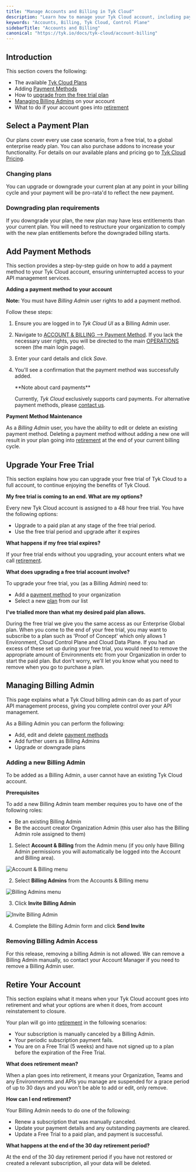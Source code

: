```yaml
---
title: "Manage Accounts and Billing in Tyk Cloud"
description: "Learn how to manage your Tyk Cloud account, including payment plans, billing methods, and account retirement."
keywords: "Accounts, Billing, Tyk Cloud, Control Plane"
sidebarTitle: "Accounts and Billing"
canonical: "https://tyk.io/docs/tyk-cloud/account-billing"
---
```


## Introduction

This section covers the following:

* The available [Tyk Cloud Plans](/5.8/tyk-cloud/account-billing#select-a-payment-plan)
* Adding [Payment Methods](/5.8/#add-payment-methods)
* How to [upgrade from the free trial plan](/5.8/#upgrade-your-free-trial)
* [Managing Billing Admins](/5.8/#managing-billing-admin) on your account
* What to do if your account goes into [retirement](/5.8/#retire-your-account)

## Select a Payment Plan

Our plans cover every use case scenario, from a free trial, to a global enterprise ready plan. You can also purchase addons to increase your functionality. For details on our available plans and pricing go to [Tyk Cloud Pricing](https://tyk.io/price-comparison/).

### Changing plans

You can upgrade or downgrade your current plan at any point in your billing cycle and your payment will be pro-rata'd to reflect the new payment.

### Downgrading plan requirements

If you downgrade your plan, the new plan may have less entitlements than your current plan. You will need to restructure your organization to comply with the new plan entitlements before the downgraded billing starts.

## Add Payment Methods

This section provides a step-by-step guide on how to add a payment method to your Tyk Cloud account, ensuring uninterrupted access to your API management services.

**Adding a payment method to your account**

**Note:** You must have *Billing Admin* user rights to add a payment method. 

Follow these steps:

1. Ensure you are logged in to *Tyk Cloud UI* as a Billing Admin user.
2. Navigate to <a href="https://account.cloud-ara.tyk.io/payment-method" className="external-links" target="_blank" rel="noopener">ACCOUNT & BILLING --> Payment Method</a>. If you lack the necessary user rights, you will be directed to the main [OPERATIONS](https://dashboard.cloud-ara.tyk.io/) screen (the main login page).
3. Enter your card details and click *Save*.
4. You'll see a confirmation that the payment method was successfully added.



    <Note>
    **Note about card payments**

    Currently, *Tyk Cloud* exclusively supports card payments. For alternative payment methods, please [contact us](https://tyk.io/contact/).
    </Note>


**Payment Method Maintenance**

As a *Billing Admin* user, you have the ability to edit or delete an existing payment method. Deleting a payment method without adding a new one will result in your plan going into [retirement](/5.8/#retire-your-account) at the end of your current billing cycle.

## Upgrade Your Free Trial

This section explains how you can upgrade your free trial of Tyk Cloud to a full account, to continue enjoying the benefits of Tyk Cloud.

**My free trial is coming to an end. What are my options?**

Every new Tyk Cloud account is assigned to a 48 hour free trial. You have the following options:

* Upgrade to a paid plan at any stage of the free trial period.
* Use the free trial period and upgrade after it expires

**What happens if my free trial expires?**

If your free trial ends without you upgrading, your account enters what we call [retirement](/5.8/tyk-cloud#glossary).

**What does upgrading a free trial account involve?**

To upgrade your free trial, you (as a Billing Admin) need to:
* Add a [payment method](/5.8/#add-payment-methods) to your organization
* Select a new [plan](/5.8/tyk-cloud/account-billing#select-a-payment-plan) from our list

**I've trialled more than what my desired paid plan allows.**

During the free trial we give you the same access as our Enterprise Global plan. When you come to the end of your free trial, you may want to subscribe to a plan such as 'Proof of Concept' which only allows 1 Environment, Cloud Control Plane and Cloud Data Plane. If you had an excess of these set up during your free trial, you would need to remove the appropriate amount of Environments etc from your Organization in order to start the paid plan. But don't worry, we'll let you know what you need to remove when you go to purchase a plan. 


## Managing Billing Admin

This page explains what a Tyk Cloud billing admin can do as part of your API management process, giving you complete control over your API management.

As a Billing Admin you can perform the following:

* Add, edit and delete [payment methods](/5.8/#add-payment-methods)
* Add further users as Billing Admins
* Upgrade or downgrade plans

### Adding a new Billing Admin


<Note>
To be added as a Billing Admin, a user cannot have an existing Tyk Cloud account.
</Note>


**Prerequisites**

To add a new Billing Admin team member requires you to have one of the following roles:

* Be an existing Billing Admin
* Be the account creator Organization Admin (this user also has the Billing Admin role assigned to them)

1. Select **Account & Billing** from the Admin menu (if you only have Billing Admin permissions you will automatically be logged into the Account and Billing area).

<img src="/img/admin/tyk-cloud-account-billing-menu.png" alt="Account & Billing menu" />

2. Select **Billing Admins** from the Accounts & Billing menu

<img src="/img/admin/billing-admins.png" alt="Billing Admins menu" />

3. Click **Invite Billing Admin**

<img src="/img/admin/invite-billing-admin.png" alt="Invite Billing Admin" />

4. Complete the Billing Admin form and click **Send Invite**

### Removing Billing Admin Access

For this release, removing a billing Admin is not allowed. We can remove a Billing Admin manually, so contact your Account Manager if you need to remove a Billing Admin user.

## Retire Your Account

This section explains what it means when your Tyk Cloud account goes into retirement and what your options are when it does, from account reinstatement to closure.

Your plan will go into [retirement](/5.8/tyk-cloud#glossary) in the following scenarios:

* Your subscription is manually canceled by a Billing Admin.
* Your periodic subscription payment fails.
* You are on a Free Trial (5 weeks) and have not signed up to a plan before the expiration of the Free Trial.

**What does retirement mean?**

When a plan goes into retirement, it means your Organization, Teams and any Environmenmts and APIs you manage are suspended for a grace period of up to 30 days and you won't be able to add or edit, only remove.

**How can I end retirement?**

Your Billing Admin needs to do one of the following:

* Renew a subscription that was manually canceled.
* Update your payment details and any outstanding payments are cleared.
* Update a Free Trial to a paid plan, and payment is successful.

**What happens at the end of the 30 day retirement period?**

At the end of the 30 day retirement period if you have not restored or created a relevant subscription, all your data will be deleted.



